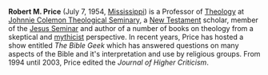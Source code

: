 {{subpages}}

'''Robert M. Price''' (July 7, 1954, [[Mississippi]]) is a Professor of [[Theology]] at [[Johnnie Colemon Theological Seminary]], a [[New Testament]] scholar, member of the [[Jesus Seminar]] and author of a number of books on theology from a skeptical and [[Jesus mythicism|mythicist]] perspective. In recent years, Price has hosted a show entitled ''The Bible Geek'' which has answered questions on many aspects of the Bible and it's interpretation and use by religious groups. From 1994 until 2003, Price edited the ''Journal of Higher Criticism''.